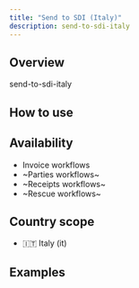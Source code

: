 ```yaml
---
title: "Send to SDI (Italy)"
description: send-to-sdi-italy
---
```


## Overview

send-to-sdi-italy

## How to use

<Steps>
	<Step title="Step 1">
	</Step>
	<Step title="Step 2">
	</Step>
</Steps>

## Availability

* Invoice workflows
* ~Parties workflows~
* ~Receipts workflows~
* ~Rescue workflows~

## Country scope

* 🇮🇹 Italy (it)


## Examples